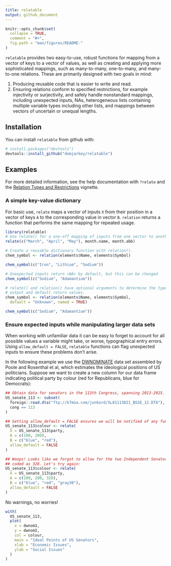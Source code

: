 ```yaml
---
title: relatable
output: github_document
---
```


<!-- README.md is generated from README.Rmd. Please edit that file -->

```r
knitr::opts_chunk$set(
  collapse = TRUE,
  comment = "#>",
  fig.path = "man/figures/README-"
)
```

`relatable` provides two easy-to-use, robust functions for mapping from a vector of keys to a vector of values, as well as creating and applying more sophisticated mappings, such as many-to-many, one-to-many, and many-to-one relations. These are primarily designed with two goals in mind:

1. Producing reusable code that is easier to write and read.
2. Ensuring relations conform to specified restrictions, for example injectivity or surjectivity, and safely handle nonstandard mappings, including unexpected inputs, NAs, heterogeneous lists containing multiple variable types including other lists, and mappings between vectors of uncertain or unequal lengths.

## Installation

You can install `relatable` from github with:

```r
# install.packages("devtools")
devtools::install_github("domjarkey/relatable")
```

## Examples

For more detailed information, see the help documentation with `?relate` and the [Relation Types and Restrictions](https://github.com/domjarkey/relatable/blob/master/vignettes/restrictions.Rmd) vignette.

### A simple key-value dictionary

For basic use, `relate` maps a vector of inputs `X` from their position in a vector of keys `A` to the corresponding value in vector `B`. `relation` returns a function that performs the same mapping for repeated usage. 

```r
library(relatable)
# Use relate() for a one-off mapping of inputs from one vector to another
relate(c("March", "April", "May"), month.name, month.abb)

# Create a reusable dictionary function with relation().
chem_symbol <- relation(elements$Name, elements$Symbol)

chem_symbol(c("Iron", "Lithium", "Sodium"))

# Unexpected inputs return <NA> by default, but this can be changed
chem_symbol(c("Sodium", "Adamantium"))

# relate() and relation() have optional arguments to determine the type of
# output and default return values.
chem_symbol <- relation(elements$Name, elements$Symbol,
  default = "Unknown", named = TRUE)

chem_symbol(c("Sodium", "Adamantium"))
```

### Ensure expected inputs while manipulating larger data sets

When working with unfamiliar data it can be easy to forget to account for all possible values a variable might take, or worse, typographical entry errors. Using `allow_default = FALSE`, `relatable` functions can flag unexpected inputs to ensure these problems don't arise.

In the following example we use the [DWNOMINATE](https://voteview.com/about) data set assembled by Poole and Rosenthal et al, which estimates the ideological positions of US politicians. Suppose we want to create a new column for our data frame indicating political party by colour (red for Republicans, blue for Democrats):

```r
## Obtain data for senators in the 113th Congress, spanning 2013-2015.
US_senate_113 <- subset(
  foreign::read.dta("ftp://k7moa.com/junkord/SL01113D21_BSSE_12.DTA"),
  cong == 113
)

## Setting allow_default = FALSE ensures we will be notified of any funny inputs.
US_senate_113$colour <- relate(
  X = US_senate_113$party,
  A = c(100, 200),
  B = c("blue", "red"),
  allow_default = FALSE
)

## Woops! Looks like we forgot to allow for the two Independent Senators in the data set,
## coded as 328. Let's try again:
US_senate_113$colour <- relate(
  X = US_senate_113$party,
  A = c(100, 200, 328),
  B = c("blue", "red", "gray30"),
  allow_default = FALSE
)
```

No warnings, no worries!
```r
with(
  US_senate_113,
  plot(
    x = dwnom1,
    y = dwnom2,
    col = colour,
    main = "Ideal Points of US Senators",
    xlab = "Economic Issues",
    ylab = "Social Issues"
  )
)
```